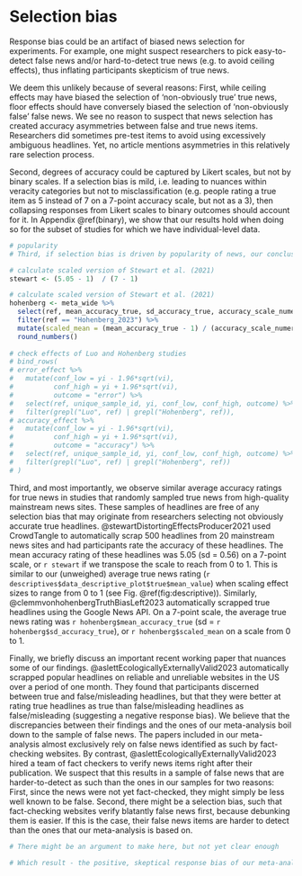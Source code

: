 # Selection bias {#selection-bias}

Response bias could be an artifact of biased news selection for experiments. For example, one might suspect researchers to pick easy-to-detect false news and/or hard-to-detect true news (e.g. to avoid ceiling effects), thus inflating participants skepticism of true news.

We deem this unlikely because of several reasons: First, while ceiling effects may have biased the selection of 'non-obviously true' true news, floor effects should have conversely biased the selection of 'non-obviously false' false news. We see no reason to suspect that news selection has created accuracy asymmetries between false and true news items. Researchers did sometimes pre-test items to avoid using excessively ambiguous headlines. Yet, no article mentions asymmetries in this relatively rare selection process.

Second, degrees of accuracy could be captured by Likert scales, but not by binary scales. If a selection bias is mild, i.e. leading to nuances within veracity categories but not to misclassification (e.g. people rating a true item as 5 instead of 7 on a 7-point accuracy scale, but not as a 3), then collapsing responses from Likert scales to binary outcomes should account for it. In Appendix \@ref(binary), we show that our results hold when doing so for the subset of studies for which we have individual-level data.

```r
# popularity
# Third, if selection bias is driven by popularity of news, our conclusions would still hold. One could argue that selected false news were popular, whereas true news weren’t. As a result, the false news could have been easier to classify, inflating the response bias. However, if this would have indeed inflated the response bias, it would still suggest that (i) people know popular false news to be false,(ii) people tend to reject new information by default, or (iii) both.
```

```r
# calculate scaled version of Stewart et al. (2021)
stewart <- (5.05 - 1)  / (7 - 1)

# calculate scaled version of Stewart et al. (2021)
hohenberg <- meta_wide %>% 
  select(ref, mean_accuracy_true, sd_accuracy_true, accuracy_scale_numeric) %>% 
  filter(ref == "Hohenberg_2023") %>% 
  mutate(scaled_mean = (mean_accuracy_true - 1) / (accuracy_scale_numeric - 1)) %>% 
  round_numbers()
  
# check effects of Luo and Hohenberg studies
# bind_rows(
# error_effect %>% 
#   mutate(conf_low = yi - 1.96*sqrt(vi), 
#          conf_high = yi + 1.96*sqrt(vi), 
#          outcome = "error") %>% 
#   select(ref, unique_sample_id, yi, conf_low, conf_high, outcome) %>% 
#   filter(grepl("Luo", ref) | grepl("Hohenberg", ref)), 
# accuracy_effect %>% 
#   mutate(conf_low = yi - 1.96*sqrt(vi), 
#          conf_high = yi + 1.96*sqrt(vi), 
#          outcome = "accuracy") %>% 
#   select(ref, unique_sample_id, yi, conf_low, conf_high, outcome) %>% 
#   filter(grepl("Luo", ref) | grepl("Hohenberg", ref))
# )
```

Third, and most importantly, we observe similar average accuracy ratings for true news in studies that randomly sampled true news from high-quality mainstream news sites. These samples of headlines are free of any selection bias that may originate from researchers selecting not obviously accurate true headlines.  @stewartDistortingEffectsProducer2021 used CrowdTangle to automatically scrap 500 headlines from 20 mainstream news sites and had participants rate the accuracy of these headlines. The mean accuracy rating of these headlines was 5.05 (sd = 0.56) on a 7-point scale, or `r stewart` if we transpose the scale to reach from 0 to 1. This is similar to our (unweighed) average true news rating (`r  descriptives$data_descriptive_plot$true$mean_value`) when scaling effect sizes to range from 0 to 1 (see Fig. \@ref(fig:descriptive)). Similarly, @clemmvonhohenbergTruthBiasLeft2023 automatically scrapped true headlines using the Google News API. On a 7-point scale, the average true news rating was `r hohenberg$mean_accuracy_true` (sd = `r hohenberg$sd_accuracy_true`), or `r hohenberg$scaled_mean` on a scale from 0 to 1.

Finally, we briefly discuss an important recent working paper that nuances some of our findings. @aslettEcologicallyExternallyValid2023 automatically scrapped popular headlines on reliable and unreliable websites in the US over a period of one month. They found that participants discerned between true and false/misleading headlines, but that they were better at rating true headlines as true than false/misleading headlines as false/misleading (suggesting a negative response bias). We believe that the discrepancies between their findings and the ones of our meta-analysis boil down to the sample of false news. The papers included in our meta-analysis almost exclusively rely on false news identified as such by fact-checking websites. By contrast,  @aslettEcologicallyExternallyValid2023 hired a team of fact checkers to verify news items right after their publication. We suspect that this results in a sample of false news that are harder-to-detect as such than the ones in our samples for two reasons: First, since the news were not yet fact-checked, they might simply be less well known to be false. Second, there might be a selection bias, such that fact-checking websites verify blatantly false news first, because debunking them is easier. If this is the case, their false news items are harder to detect than the ones that our meta-analysis is based on.

```r
# There might be an argument to make here, but not yet clear enough

# Which result - the positive, skeptical response bias of our meta-analysis or the negative, gullible response bias of @aslettEcologicallyExternallyValid2023 - deserves more attention? This depends on the population of false news that we want to draw inferences on. While we can only speculate, we think that the sample of false news of @aslettEcologicallyExternallyValid2023 is more representative of the population of false news as they get published (at least in a US context). However, there is a chance that the sample of false news in our meta analysis is more representative of the population of false news as they get consumed. This distinction between production and consumption matters, because the average person is not much exposed to the hyperpartisan and fringe media outlets, but mostly mainstream media (REF). It seems therefore reasonable to assume that the average person encounters only exceptionally popular false news, and probably at a stage where they are already debunked by fact-checking websites.
```


